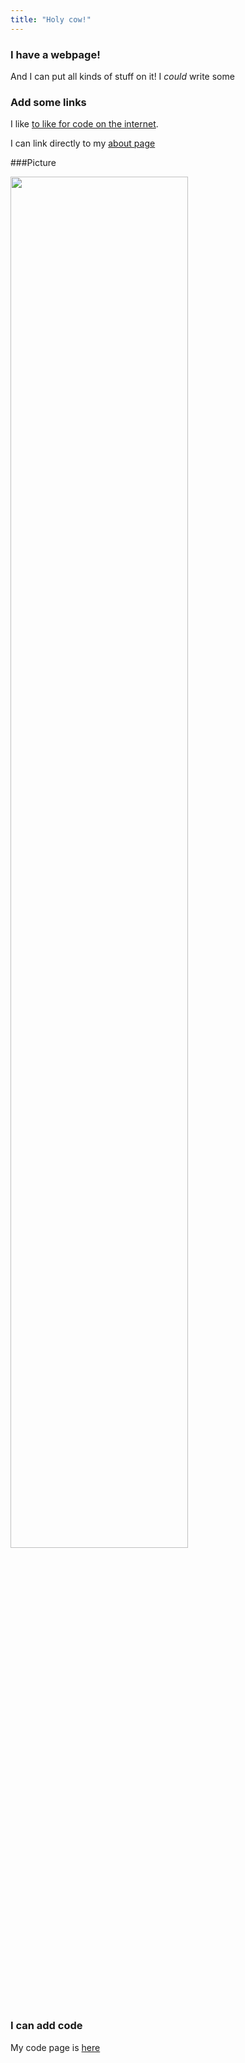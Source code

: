 ```yaml
---
title: "Holy cow!"
---
```


### I have a webpage!

And I can put all kinds of stuff on it!
I *could* write some 

### Add some links 
I like [to like for code on the internet](https://www.google.com/).

I can link directly to my [about page](about.html)

###Picture

<img src="images/Rplot01.png" style="width:75%">

### I can add code

My code page is  [here](code.html)





